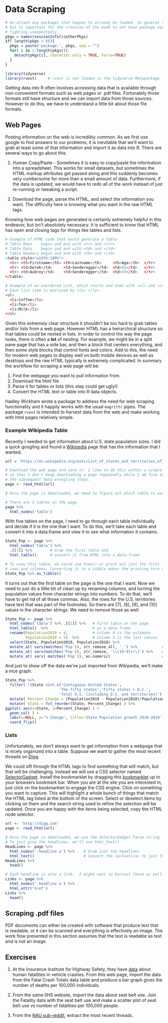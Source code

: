 # Data Scraping

```r
# Un-attach any packages that happen to already be loaded. In general this is unecessary
# but is important for the creation of the book to not have package namespaces
# fighting unexpectedly.
pkgs = names(sessionInfo()$otherPkgs)
if( length(pkgs > 0)){
  pkgs = paste('package:', pkgs, sep = "")
  for( i in 1:length(pkgs)){
    detach(pkgs[i], character.only = TRUE, force=TRUE)
  }
}
```

```r
library(tidyverse)
library(rvest)     # rvest is not loaded in the tidyverse Metapackage
```

Getting data into R often involves accessing data that is available through non-convenient formats such as web pages or .pdf files. Fortunately those formats still have structure and we can import data from those sources. However to do this, we have to understand a little bit about those file formats.

## Web Pages

Posting information on the web is incredibly common. As we first use google to find answers to our problems, it is inevitable that we'll want to grab at least some of that information and import it as data into R. There are several ways to go about this:

1. Human Copy/Paste - Sometimes it is easy to copy/paste the information into a spreadsheet. This works for small datasets, but sometimes the HTML markup attributes get passed along and this suddenly becomes very cumbersome for more than a small amount of data. Furthermore, if the data is updated, we would have to redo all of the work instead of just re-running or tweaking a script.

2. Download the page, parse the HTML, and select the information you want. The difficulty here is knowing what you want in the raw HTML tags.


Knowing how web pages are generated is certainly extremely helpful in this endeavor, but isn't absolutely necessary. It is sufficient to know that HTML has open and closing tags for things like tables and lists.

```r
# Example of HTML code that would generate a table
# Table Rows    begin and end with <tr> and </tr>
# Table Data    begin and end with <td> and </td>
# Table Headers begin and end with <th> and </th> 
<table style="width:100%">
  <tr> <th>Firstname</th> <th>Lastname</th>     <th>Age</th>  </tr>
  <tr> <td>Derek</td>     <td>Sonderegger</td>  <td>43</td>   </tr>
  <tr> <td>Aubrey</td>    <td>Sonderegger</td>  <td>39</td>   </tr>
</table>
```

```r
# Example of an unordered List, which starts and ends with <ul> and </ul>
# Each list item is enclosed by <li> </li>
<ul>
  <li>Coffee</li>
  <li>Tea</li>
  <li>Milk</li>
</ul>
```

Given this extremely clear structure it shouldn't be too hard to grab tables and/or lists from a web page. However HTML has a heirarchical structure so that tables could be nested in lists. In order to control the way the page looks, there is often a **lot** of nesting. For example, we might be in a split pane page that has a side bar, and then a block that centers everything, and then some style blocks that control fonts and colors. Add to this, the need for modern web pages to display well on both mobile devices as well as desktops and the raw HTML typically is extremely complicated. 
In summary the workflow for scraping a web page will be:

1. Find the webpage you want to pull information from.
2. Download the html file
3. Parse it for tables or lists (this step could get ugly!)
4. Convert the HTML text or table into R data objects.

Hadley Wickham wrote a package to address the need for web scraping functionality and it happily works with the usual `magrittr` pipes. The package `rvest` is intended to *harvest* data from the web and make working with html pages relatively simple.

### Example Wikipedia Table
Recently I needed to get information about U.S. state population sizes. I did a quick googling and found a
[Wikipedia](https://en.wikipedia.org/wiki/List_of_states_and_territories_of_the_United_States_by_population) 
page that has the information that I wanted. 

```r
url = 'https://en.wikipedia.org/wiki/List_of_states_and_territories_of_the_United_States_by_population'

# Download the web page and save it. I like to do this within a single R Chunk
# so that I don't keep downloading a page repeatedly while I am fine tuning 
# the subsequent data wrangling steps.
page <- read_html(url)
```

```r
# Once the page is downloaded, we need to figure out which table to work with.

# There are 5 tables on the page.
page %>%
  html_nodes('table') 
```

With five tables on the page, I need to go through each table individually and decide if it is the one that I want. To do this, we'll take each table and convert it into a data.frame and view it to see what information it contains.

```r
State_Pop <- page %>%
  html_nodes('table') %>% 
  .[[1]] %>%        # Grab the first table and 
  html_table()      # convert it from HTML into a data.frame 

# To view this table, we could use View() or print out just the first few
# rows and columns. Converting it to a tibble makes the printing turn out nice.
State_Pop %>% as_tibble()  
```

It turns out that the first table on the page is the one that I want. Now we need to just do a little bit of clean up by renaming columns, and turning the population values from character strings into numbers. To do that, we'll have to get rid of all those commas. Also, the rows for the U.S. territories have text that was part of the footnotes. So there are [7], [8], [9], and [10] values in the character strings.  We need to remove those as well.

```r
State_Pop <- page %>%
  html_nodes('table') %>% .[[1]] %>%   # First table on the page
  html_table()  %>%                    # as a data.frame
  rename(Population2019 = 4,           # Column 4 is the estimate
         Population2010 = 5)  %>%      # Column 5 is the last census
  select(State, Population2019, Population2010) %>%
  mutate_at( vars(matches('Pop')), str_remove_all, ',') %>%           # remove all commas
  mutate_at( vars(matches('Pop')), str_remove, '\\[[0-9]+\\]') %>%    # remove [7] stuff
  mutate_at( vars( matches('Pop')), as.numeric)                       # convert to numbers
```

And just to show off the data we've just imported from Wikipedia, we'll make a nice graph.

```r
State_Pop %>%
  filter( !(State %in% c('Contiguous United States', 
                        'The fifty states','Fifty states + D.C.',
                        'Total U.S. (including D.C. and territories)') ) )  %>%
  mutate( Percent_Change = (Population2019 - Population2010)/Population2010 ) %>%
  mutate( State = fct_reorder(State, Percent_Change) ) %>%
ggplot( aes(x=State, y=Percent_Change) ) +
  geom_col( ) +
  labs(x=NULL, y='% Change', title='State Population growth 2010-2019') +
  coord_flip() 
```


### Lists
Unfortunately, we don't always want to get information from a webpage that is nicely organized into a table. Suppose we want to gather the most recent threads on [Digg](www.digg.com).

We could sift through the HTML tags to find something that will match, but that will be challenging.  Instead we will use a CSS selector named [SelectorGadget](https://selectorgadget.com). Install the bookmarklet by dragging this [bookmarklet](javascript:(function(){var%20s=document.createElement('div');s.innerHTML='Loading...';s.style.color='black';s.style.padding='20px';s.style.position='fixed';s.style.zIndex='9999';s.style.fontSize='3.0em';s.style.border='2px%20solid%20black';s.style.right='40px';s.style.top='40px';s.setAttribute('class','selector_gadget_loading');s.style.background='white';document.body.appendChild(s);s=document.createElement('script');s.setAttribute('type','text/javascript');s.setAttribute('src','https://dv0akt2986vzh.cloudfront.net/unstable/lib/selectorgadget.js');document.body.appendChild(s);})();) 
up to your browsers bookmark bar.  When you are at the site you are interested in, just click on the bookmarklet to engage the CSS engine. Click on something you want to capture. This will highlight a whole bunch of things that match the HTML tag listed at the bottom of the screen. Select or deselect items by clicking on them and the search string used to refine the selection will be updated. Once you are happy with the items being selected, copy the HTML node selector.

```r
url <- 'http://digg.com'
page <- read_html(url)
```

```r
# Once the page is downloaded, we use the SelectorGadget Parse string
# To just give the headlines, we'll use html_text()
HeadLines <- page %>%
  html_nodes('.headline a') %>%    # Grab just the headlines
  html_text()                      # Convert the <a>Text</a> to just Text
HeadLines %>%
  head()
```


```r
# Each headline is also a link.  I might want to harvest those as well
Links <- page %>%
  html_nodes('.headline a') %>%
  html_attr('href')  
Links %>%
  head()
```


## Scraping .pdf files
PDF documents can either be created with software that produce text that is readable, or it can be scanned and everything is effectively an image. The work flow presented in this section assumes that the text is readable as text and is not an image.




## Exercises
1. At the Insurance Institute for Highway Safety, they have
[data](https://www.iihs.org/topics/fatality-statistics/detail/state-by-state) 
about human fatalities in vehicle crashes. From this web page, import the data from the Fatal Crash Totals data table and produce a bar graph gives the number of deaths per 100,000 individuals.  

2. From the same IIHS website, import the data about seat belt use. Join the Fatality data with the seat belt use and make a scatter plot of seat belt use vs number of fatalities per 100,000 people.

3. From the [NAU sub-reddit](https://www.reddit.com/r/NAU), extract the most recent threads.

